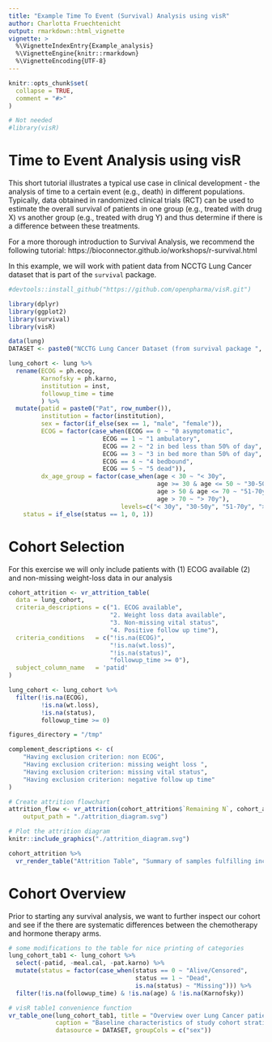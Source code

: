```yaml
---
title: "Example Time To Event (Survival) Analysis using visR"
author: Charlotta Fruechtenicht
output: rmarkdown::html_vignette
vignette: >
  %\VignetteIndexEntry{Example_analysis}
  %\VignetteEngine{knitr::rmarkdown}
  %\VignetteEncoding{UTF-8}
---
```


```r
knitr::opts_chunk$set(
  collapse = TRUE,
  comment = "#>"
)
```

```r
# Not needed
#library(visR)
```


# Time to Event Analysis using visR

This short tutorial illustrates a typical use case in clinical development - the analysis of time to a certain event (e.g., death) in different populations. Typically, data obtained in randomized clinical trials (RCT) can be used to estimate the overall survival of patients in one group (e.g., treated with drug X) vs another group (e.g., treated with drug Y) and thus determine if there is a difference between these treatments.

For a more thorough introduction to Survival Analysis, we recommend the following tutorial: https://bioconnector.github.io/workshops/r-survival.html

In this example, we will work with patient data from NCCTG Lung Cancer dataset that is part of the `survival` package.

```r
#devtools::install_github("https://github.com/openpharma/visR.git")
```


```r
library(dplyr)
library(ggplot2)
library(survival)
library(visR)
```

```r
data(lung)
DATASET <- paste0("NCCTG Lung Cancer Dataset (from survival package ", packageVersion("survival"), ")")
```



```r
lung_cohort <- lung %>% 
  rename(ECOG = ph.ecog,
         Karnofsky = ph.karno,
         institution = inst,
         followup_time = time
         ) %>% 
  mutate(patid = paste0("Pat", row_number()),
         institution = factor(institution),
         sex = factor(if_else(sex == 1, "male", "female")),
         ECOG = factor(case_when(ECOG == 0 ~ "0 asymptomatic",
                          ECOG == 1 ~ "1 ambulatory",
                          ECOG == 2 ~ "2 in bed less than 50% of day",
                          ECOG == 3 ~ "3 in bed more than 50% of day",
                          ECOG == 4 ~ "4 bedbound",
                          ECOG == 5 ~ "5 dead")),
         dx_age_group = factor(case_when(age < 30 ~ "< 30y",
                                         age >= 30 & age <= 50 ~ "30-50y",
                                         age > 50 & age <= 70 ~ "51-70y",
                                         age > 70 ~ "> 70y"),
                               levels=c("< 30y", "30-50y", "51-70y", "> 70y")),
    status = if_else(status == 1, 0, 1))
```

# Cohort Selection
For this exercise we will only include patients with (1) ECOG available (2) and non-missing weight-loss data in our analysis

```r
cohort_attrition <- vr_attrition_table(
  data = lung_cohort,
  criteria_descriptions = c("1. ECOG available", 
                            "2. Weight loss data available", 
                            "3. Non-missing vital status",
                            "4. Positive follow up time"),
  criteria_conditions   = c("!is.na(ECOG)",
                            "!is.na(wt.loss)",
                            "!is.na(status)",
                            "followup_time >= 0"),
  subject_column_name   = 'patid'
)

lung_cohort <- lung_cohort %>% 
  filter(!is.na(ECOG),
         !is.na(wt.loss),
         !is.na(status),
         followup_time >= 0)
```

```r
figures_directory = "/tmp"

complement_descriptions <- c(                                                   
    "Having exclusion criterion: non ECOG",                                            
    "Having exclusion criterion: missing weight loss ",
    "Having exclusion criterion: missing vital status",
    "Having exclusion criterion: negative follow up time"
)

# Create attrition flowchart
attrition_flow <- vr_attrition(cohort_attrition$`Remaining N`, cohort_attrition$Criteria, complement_descriptions,
    output_path = "./attrition_diagram.svg")
```

```r
# Plot the attrition diagram
knitr::include_graphics("./attrition_diagram.svg")
```

```r
cohort_attrition %>% 
  vr_render_table("Attrition Table", "Summary of samples fulfilling inclusion/exclusion criteria", DATASET, engine = "gt")
```

# Cohort Overview
Prior to starting any survival analysis, we want to further inspect our cohort and see if the there are systematic differences between the chemotherapy and hormone therapy arms.
```r
# some modifications to the table for nice printing of categories
lung_cohort_tab1 <- lung_cohort %>% 
  select(-patid, -meal.cal, -pat.karno) %>% 
  mutate(status = factor(case_when(status == 0 ~ "Alive/Censored",
                                   status == 1 ~ "Dead",
                                   is.na(status) ~ "Missing"))) %>% 
  filter(!is.na(followup_time) & !is.na(age) & !is.na(Karnofsky))

# visR table1 convenience function
vr_table_one(lung_cohort_tab1, title = "Overview over Lung Cancer patients",
             caption = "Baseline characteristics of study cohort stratified by treatment type", 
             datasource = DATASET, groupCols = c("sex"))
```

